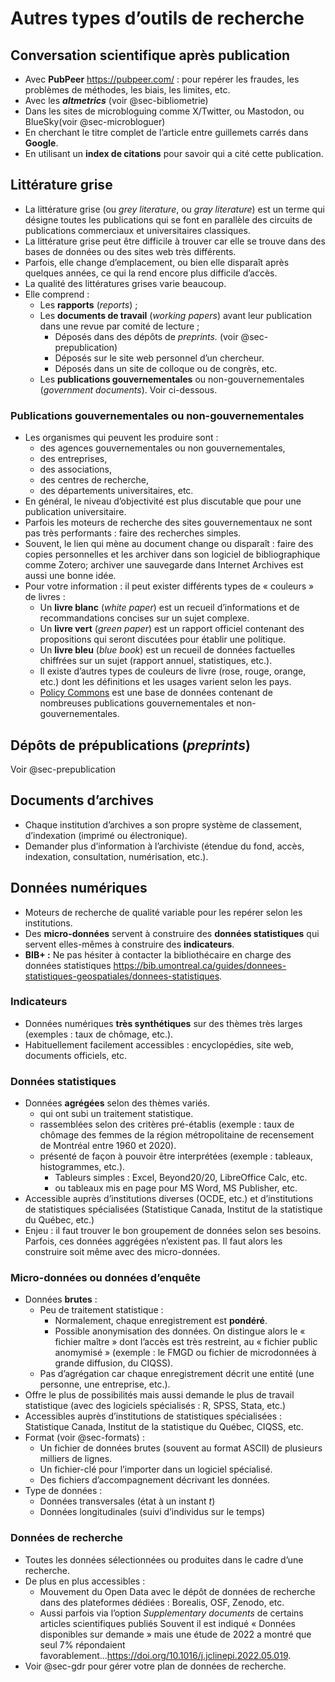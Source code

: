 # Autres types d'outils de recherche 

##  Conversation scientifique après publication

-   Avec **PubPeer** <https://pubpeer.com/> : pour repérer les fraudes, les problèmes de méthodes, les biais, les limites, etc.
-   Avec les ***altmetrics*** (voir @sec-bibliometrie)
-   Dans les sites de microbloguing comme X/Twitter, ou Mastodon, ou BlueSky(voir @sec-microbloguer)
-   En cherchant le titre complet de l'article entre guillemets carrés dans **Google**.
-   En utilisant un **index de citations** pour savoir qui a cité cette publication.

## Littérature grise

-   La littérature grise (ou *grey literature*, ou *gray literature*) est un terme qui désigne toutes les publications qui se font en parallèle des circuits de publications commerciaux et universitaires classiques.
-   La littérature grise peut être difficile à trouver car elle se trouve dans des bases de données ou des sites web très différents.
-   Parfois, elle change d'emplacement, ou bien elle disparaît après quelques années, ce qui la rend encore plus difficile d'accès.
-   La qualité des littératures grises varie beaucoup.
-   Elle comprend :
    -   Les **rapports** (*reports*) ;
    -   Les **documents de travail** (*working papers*) avant leur publication dans une revue par comité de lecture ;
        -   Déposés dans des dépôts de *preprints.* (voir @sec-prepublication)
        -   Déposés sur le site web personnel d'un chercheur.
        -   Déposés dans un site de colloque ou de congrès, etc.
    -   Les **publications gouvernementales** ou non-gouvernementales (*government documents*). Voir ci-dessous.

### Publications gouvernementales ou non-gouvernementales

-   Les organismes qui peuvent les produire sont :
    -   des agences gouvernementales ou non gouvernementales,
    -   des entreprises,
    -   des associations,
    -   des centres de recherche,
    -   des départements universitaires, etc.
-   En général, le niveau d'objectivité est plus discutable que pour une publication universitaire.
-   Parfois les moteurs de recherche des sites gouvernementaux ne sont pas très performants : faire des recherches simples.
-   Souvent, le lien qui mène au document change ou disparaît : faire des copies personnelles et les archiver dans son logiciel de bibliographique comme Zotero; archiver une sauvegarde dans Internet Archives est aussi une bonne idée.
-   Pour votre information : il peut exister différents types de « couleurs » de livres :
    -   Un **livre blanc** (*white paper*) est un recueil d'informations et de recommandations concises sur un sujet complexe.
    -   Un **livre vert** (*green paper*) est un rapport officiel contenant des propositions qui seront discutées pour établir une politique.
    -   Un **livre bleu** (*blue book*) est un recueil de données factuelles chiffrées sur un sujet (rapport annuel, statistiques, etc.).
    -   Il existe d'autres types de couleurs de livre (rose, rouge, orange, etc.) dont les définitions et les usages varient selon les pays.
    - [Policy Commons](https://policycommons.net/) est une base de données contenant de nombreuses publications gouvernementales et non-gouvernementales. 

## Dépôts de prépublications (*preprints*)

Voir @sec-prepublication

## Documents d'archives

-   Chaque institution d'archives a son propre système de classement, d'indexation (imprimé ou électronique).
-   Demander plus d'information à l'archiviste (étendue du fond, accès, indexation, consultation, numérisation, etc.).

## Données numériques

-   Moteurs de recherche de qualité variable pour les repérer selon les institutions.
-   Des **micro-données** servent à construire des **données statistiques** qui servent elles-mêmes à construire des **indicateurs**.
-   **BIB+ :** Ne pas hésiter à contacter la bibliothécaire en charge des données statistiques <https://bib.umontreal.ca/guides/donnees-statistiques-geospatiales/donnees-statistiques>.

### Indicateurs

-   Données numériques **très synthétiques** sur des thèmes très larges (exemples : taux de chômage, etc.).
-   Habituellement facilement accessibles : encyclopédies, site web, documents officiels, etc.

### Données statistiques

-   Données **agrégées** selon des thèmes variés.
    -   qui ont subi un traitement statistique.
    -   rassemblées selon des critères pré-établis (exemple : taux de chômage des femmes de la région métropolitaine de recensement de Montréal entre 1960 et 2020).
    -   présenté de façon à pouvoir être interprétées (exemple : tableaux, histogrammes, etc.).
        -   Tableurs simples : Excel, Beyond20/20, LibreOffice Calc, etc.
        -   ou tableaux mis en page pour MS Word, MS Publisher, etc.
-   Accessible auprès d'institutions diverses (OCDE, etc.) et d'institutions de statistiques spécialisées (Statistique Canada, Institut de la statistique du Québec, etc.)
-   Enjeu : il faut trouver le bon groupement de données selon ses besoins. Parfois, ces données aggrégées n'existent pas. Il faut alors les construire soit même avec des micro-données.

### Micro-données ou données d'enquête

-   Données **brutes** :
    -   Peu de traitement statistique :
        -   Normalement, chaque enregistrement est **pondéré**.
        -   Possible anonymisation des données. On distingue alors le « fichier maître » dont l'accès est très restreint, au « fichier public anomymisé » (exemple : le FMGD ou fichier de microdonnées à grande diffusion, du CIQSS).
    -   Pas d'agrégation car chaque enregistrement décrit une entité (une personne, une entreprise, etc.).
-   Offre le plus de possibilités mais aussi demande le plus de travail statistique (avec des logiciels spécialisés : R, SPSS, Stata, etc.)
-   Accessibles auprès d'institutions de statistiques spécialisées : Statistique Canada, Institut de la statistique du Québec, CIQSS, etc.
-   Format (voir @sec-formats) :
    -   Un fichier de données brutes (souvent au format ASCII) de plusieurs milliers de lignes.
    -   Un fichier-clé pour l'importer dans un logiciel spécialisé.
    -   Des fichiers d'accompagnement décrivant les données.
-   Type de données :
    -   Données transversales (état à un instant *t*)
    -   Données longitudinales (suivi d'individus sur le temps)

### Données de recherche

-   Toutes les données sélectionnées ou produites dans le cadre d'une recherche.
-   De plus en plus accessibles :
    -   Mouvement du Open Data avec le dépôt de données de recherche dans des plateformes dédiées : Borealis, OSF, Zenodo, etc.
    -   Aussi parfois via l'option *Supplementary documents* de certains articles scientifiques publiés Souvent il est indiqué « Données disponibles sur demande » mais une étude de 2022 a montré que seul 7% répondaient favorablement\...<https://doi.org/10.1016/j.jclinepi.2022.05.019>.
-   Voir @sec-gdr pour gérer votre plan de données de recherche.
